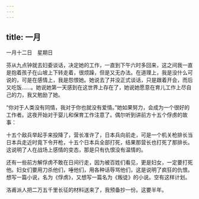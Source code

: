 ```yaml
---
---
---
```

title: 一月
---





一月十二日　星期日


芬从九点钟就去妇委谈话，决定她的工作，一直到下午六时多回来，这之间我一直是抱着孩子在山坡上下转走着，很烦躁，但是又无办法。在道理上，我是没什么可说的，可是在感情上，我是怨恨她。她说去了并没正式谈话，只是跟着开会，而后又吃饭……。她说她第一天感到在这世界上存在了，她说她愿意在育儿工作上尽自己的力，我又勉励了她。

“你对于人类没有同情，我对于你也就没有爱情。”她如果努力，会成为一个很好的工作者。这夜开始对于婴儿和保育工作注意了。偶尔听到讲前方十五个俘虏的故事：

十五个敌兵举起手来投降了，营长准许了，日本兵向前走，可是一个机关枪排长当日本兵走近时竟下令开枪，十五个日本兵全部打死，结果那营长也打死了那排长。这说明了人在战场上感情的变态，那是只有仇恨没有温情的。

还有一些前方解俘虏不敢在日间行走，因为被百姓们看见，更是妇女，一定要打死他。妇女们要用刀杀他们，唾他们，用各种话辱骂他们，这是说明了疯狂的仇恨。想写一篇小说，名为《俘虏》，又想写一篇名为《叛徒》的小说。空有这样计划。

洛甫派人把二万五千里长征的材料送来了，我预备抄一份。这要半年。